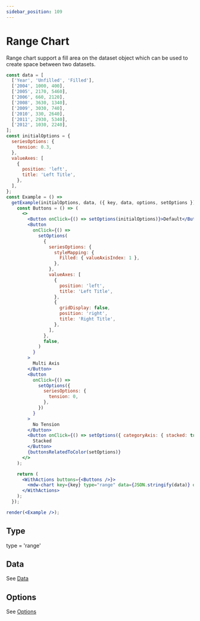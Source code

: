```yaml
---
sidebar_position: 109
---
```


# Range Chart

Range chart support a fill area on the dataset object which can be used to create space between two datasets.

```jsx live noInline
const data = [
  ['Year', 'Unfilled', 'Filled'],
  ['2004', 1000, 400],
  ['2005', 2170, 5460],
  ['2006', 660, 2120],
  ['2008', 3630, 1340],
  ['2009', 3030, 740],
  ['2010', 330, 2640],
  ['2011', 2930, 5340],
  ['2012', 1030, 2240],
];
const initialOptions = {
  seriesOptions: {
    tension: 0.3,
  },
  valueAxes: [
    {
      position: 'left',
      title: 'Left Title',
    },
  ],
};
const Example = () =>
  getExample(initialOptions, data, ({ key, data, options, setOptions }) => {
    const Buttons = () => (
      <>
        <Button onClick={() => setOptions(initialOptions)}>Default</Button>
        <Button
          onClick={() =>
            setOptions(
              {
                seriesOptions: {
                  styleMapping: {
                    Filled: { valueAxisIndex: 1 },
                  },
                },
                valueAxes: [
                  {
                    position: 'left',
                    title: 'Left Title',
                  },
                  {
                    gridDisplay: false,
                    position: 'right',
                    title: 'Right Title',
                  },
                ],
              },
              false,
            )
          }
        >
          Multi Axis
        </Button>
        <Button
          onClick={() =>
            setOptions({
              seriesOptions: {
                tension: 0,
              },
            })
          }
        >
          No Tension
        </Button>
        <Button onClick={() => setOptions({ categoryAxis: { stacked: true }, valueAxes: [{ stacked: true }] })}>
          Stacked
        </Button>
        {buttonsRelatedToColor(setOptions)}
      </>
    );

    return (
      <WithActions buttons={<Buttons />}>
        <mdw-chart key={key} type="range" data={JSON.stringify(data)} options={JSON.stringify(options)}></mdw-chart>
      </WithActions>
    );
  });

render(<Example />);
```

## Type

type = 'range'

## Data

See [Data](./line#data)

## Options

See [Options](./line#options)
